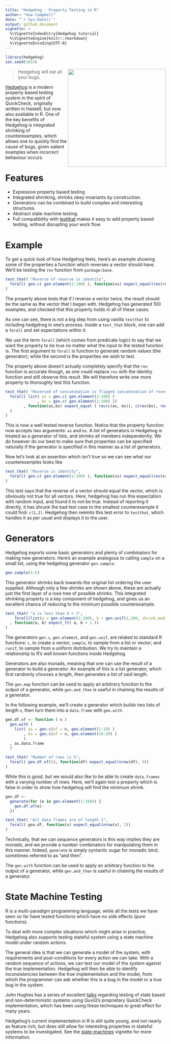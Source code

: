 ```yaml
---
title: "Hedgehog - Property Testing in R"
author: "Huw Campbell"
date: "`r Sys.Date()`"
output: github_document
vignette: >
  %\VignetteIndexEntry{Hedgehog tutorial}
  %\VignetteEngine{knitr::rmarkdown}
  %\VignetteEncoding{UTF-8}
---
```


```r
library(hedgehog)
set.seed(1014)
```

<img src="hedgehog-logo.png" width="307" align="right"/>

> Hedgehog will eat all your bugs.

[Hedgehog](https://github.com/hedgehogqa) is a modern property based testing
system in the spirit of QuickCheck, originally written in Haskell,
but now also available in R. One of the key benefits of Hedgehog is
integrated shrinking of counterexamples, which allows one to quickly
find the cause of bugs, given salient examples when incorrect
behaviour occurs.

Features
========

- Expressive property based testing
- Integrated shrinking, shrinks obey invariants by construction.
- Generators can be combined to build complex and interesting
  structures.
- Abstract state machine testing.
- Full compatibility with [testthat][testthat] makes it easy to
  add property based testing, without disrupting your work flow.

Example
=======

To get a quick look of how Hedgehog feels, here's an example
showing some of the properties a function which reverses a vector
should have. We'll be testing the `rev` function from
`package:base`.

```r
test_that( "Reverse of reverse is identity",
  forall( gen.c( gen.element(1:100) ), function(xs) expect_equal(rev(rev(xs)), xs))
)
```

The property above tests that if I reverse a vector twice, the
result should be the same as the vector that I began with.
Hedgehog has generated 100 examples, and checked that this
property holds in all of these cases.

As one can see, there is not a big step from using vanilla `testthat`
to including hedgehog in one's process. Inside a `test_that` block,
one can add a `forall` and set expectations within it.

We use the term `forall` (which comes from predicate logic) to say
that we want the property to be true no matter what the input to
the tested function is. The first argument to `forall` is function
to generate random values (the generator); while the second is
the properties we wish to test.

The property above doesn't actually completely specify that the
`rev` function is accurate though, as one could replace `rev` with
the identity function and still observe this result. We will therefore
write one more property to thoroughly test this function.

```r
test_that( "Reversed of concatenation is flipped concatenation of reversed",
  forall( list( as = gen.c( gen.element(1:100) )
              , bs = gen.c( gen.element(1:100) ))
        , function(as,bs) expect_equal ( rev(c(as, bs)), c(rev(bs), rev(as)))
  )
)
```

This is now a well tested reverse function. Notice that the property
function now accepts two arguments: `as` and `bs`. A list of generators
in Hedgehog is treated as a generator of lists, and shrinks all members
independently. We do however do our best to make sure that properties
can be specified naturally if the generator is specified in this manner
as a list of generators.

Now let's look at an assertion which isn't true so we can see what our
counterexamples looks like

```r
test_that( "Reverse is identity",
  forall( gen.c( gen.element(1:100) ), function(xs) expect_equal(rev(xs), c(xs)))
)
```

This test says that the reverse of a vector should equal the vector,
which is obviously not true for all vectors. Here, hedgehog has run
this expectation with random input, and found it to not be true.
Instead of reporting it directly, it has shrunk the bad test case to
the smallest counterexample it could find: `c(1,2)`. Hedgehog then
reëmits this test error to `testthat`, which handles it as per usual
and displays it to the user.

Generators
==========

Hedgehog exports some basic generators and plenty of combinators for
making new generators. Here's an example analogous to calling `sample`
on a small list, using the hedgehog generator `gen.sample`:

```r
gen.sample(1:5)
```

This generator shrinks back towards the original list ordering the
user supplied. Although only a few  shrinks are shown above, these
are actually just the first layer of a rose tree of possible shrinks.
This integrated shrinking property is a key component of hedgehog,
and gives us an excellent chance of reducing to the minimum possible
counterexample.

```r
test_that( "a is less than b + 1",
    forall(list(a = gen.element(1:100), b = gen.unif(1,100, shrink.median = F))
  , function(a, b) expect_lt( a, b + 1 ))
)
```

The generators `gen.c`, `gen.element`, and `gen.unif`, are related to
standard R functions: `c`, to create a vector; `sample`, to sample
from a list or vector; and `runif`, to sample from a uniform
distribution. We try to maintain a relationship to R's well known
functions inside Hedgehog.

Generators are also monads, meaning that one can use the result of a
generator to build a generator. An example of this is a list generator,
which first randomly chooses a length, then generates a list of said
length.

The `gen.map` function can be used to apply an arbitrary function to
the output of a generator, while `gen.and_then` is useful in chaining the
results of a generator.

In the following example, we'll create a generator which builds two
lists of length `n`, then turn them into a `data.frame` with `gen.with`.

```r
gen.df.of <- function ( n )
  gen.with (
    list( as = gen.c(of = n, gen.element(1:10) )
        , bs = gen.c(of = n, gen.element(10:20) )
        )
  , as.data.frame
  )

test_that( "Number of rows is 5",
  forall( gen.df.of(5), function(df) expect_equal(nrow(df), 5))
)
```

While this is good, but we would also like to be able to create
`data.frames` with a varying number of rows. Here, we'll again
test a property which is false in order to show how hedgehog
will find the minimum shrink.


```r
gen.df <-
  generate(for (e in gen.element(1:100)) {
    gen.df.of(e)
  })

test_that( "All data frames are of length 1",
  forall( gen.df, function(x) expect_equal(nrow(x), 1))
)
```

Technically, that we can sequence generators is this way implies they
are monads, and we provide a number combinators for manipulating them
in this manner. Indeed, `generate` is simply syntactic sugar for monadic
bind, sometimes referred to as "and then".

The `gen.with` function can be used to apply an arbitrary function to
the output of a generator, while `gen.and_then` is useful in chaining the
results of a generator.

State Machine Testing
=====================

R is a multi-paradigm programming language, while all the tests we
have seen so far have tested functions which have no side effects
(pure functions).

To deal with more complex situations which might arise in practice,
Hedgehog also supports testing stateful system using a state machine
model under random actions.

The general idea is that we can generate a model of the system, with
requirements and post-conditions for every action we can take. With
a random sequence of actions, we can test our model of the system
against the true implementation. Hedgehog will then be able to
identify inconsistencies between the true implementation and the
model, from which the programmer can ask whether this is a bug in the
model or a true bug in the system.

John Hughes has a series of excellent [talks][jh-dropbox] regarding
testing of state based and non-deterministic systems using QuviQ's
proprietary QuickCheck implementation, which has been using these
techniques to great effect for many years.

Hedgehog's current implementation in R is still quite young, and
not nearly as feature rich, but does still allow for interesting
properties in stateful systems to be investigated. See the
[state-machines](state-machines.html) vignette for more information.


  [testthat]: https://github.com/r-lib/testthat
  [jh-dropbox]: https://www.youtube.com/watch?v=H18vxq-VsCk
